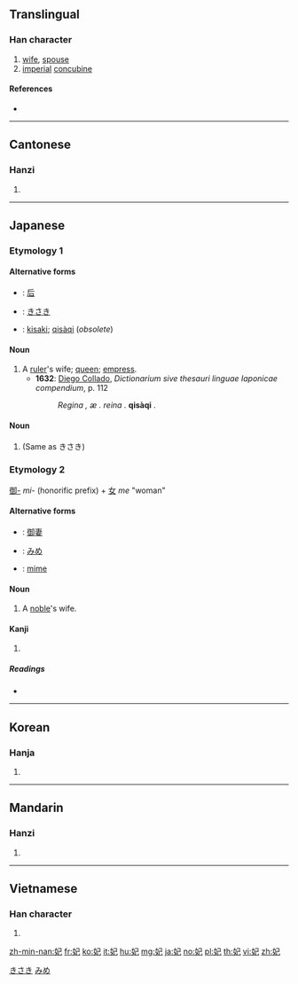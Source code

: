==Translingual==

===Han character===
{{Han char|rn=38|rad=女|as=03|sn=6|four=47417|canj=VSU|ids=⿰女己}}

# [[wife]], [[spouse]]
# [[imperial]] [[concubine]]

====References====
* {{Han ref|kx=0255.220|dkj=06061|hdz=21027.110|uh=5983|ud=22915|bh=A66D|bd=42605}}

----

==Cantonese==

===Hanzi===
{{yue-hanzi|jyut=fei1|y=fei1}}

# {{defn|lang=yue|sort=女03}}

----

==Japanese==

===Etymology 1===

====Alternative forms====
* {{l|ja|kanji|Kanji}}: [[后]]
* {{l|ja|hiragana|Hiragana}}: [[きさき]]
* {{l|ja|romaji|Romaji}}: [[kisaki]]; [[qisàqi]] (''obsolete'')

====Noun====
{{ja-noun|きさき}}

# A [[ruler]]'s wife; [[queen]]; [[empress]].
#* '''1632''': [[w:Diego Collado|Diego Collado]], ''Dictionarium sive thesauri linguae Iaponicae compendium'', p. 112
#*: ''Regina , æ . reina .'' '''qisàqi''' .

====Noun====
{{ja-noun|きさい}}

# (Same as きさき)

===Etymology 2===
[[御-]] ''mi-'' (honorific prefix) + [[女]] ''me'' "woman"

====Alternative forms====
* {{l|ja|kanji|Kanji}}: [[御妻]]
* {{l|ja|hiragana|Hiragana}}: [[みめ]]
* {{l|ja|romaji|Romaji}}: [[mime]]

====Noun====
{{ja-noun|みめ}}

# A [[noble]]'s wife.

====Kanji====
{{ja-kanji|grade=c|rs=女03}}

# {{defn|lang=ja|sort=女03}}

=====Readings=====
* {{ja-readings|on=[[ひ]] (hi), [[はい]] (hai)|kun=[[きさき]] (kisaki)}}

[[Category:Japanese nouns|きさき]]
[[Category:Japanese nouns|みめ]]

----

==Korean==

===Hanja===
{{ko-hanja|hangeul=[[비]], [[바]]|rv=bi, b|mr=pi, p}}

# {{defn|lang=ko|sort=女03}}

----

==Mandarin==

===Hanzi===
{{cmn-hanzi|pin=[[fēi]] ([[fei1]])|wg=fei<sup>1</sup>}}

# {{defn|lang=cmn|sort=女03}}

----

==Vietnamese==

===Han character===
{{vi-hantu|[[phi]]|rs=女03}}

# {{defn|lang=vi|sort=女03}}

[[zh-min-nan:妃]]
[[fr:妃]]
[[ko:妃]]
[[it:妃]]
[[hu:妃]]
[[mg:妃]]
[[ja:妃]]
[[no:妃]]
[[pl:妃]]
[[th:妃]]
[[vi:妃]]
[[zh:妃]]